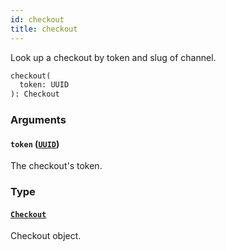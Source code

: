 ```yaml
---
id: checkout
title: checkout
---
```



Look up a checkout by token and slug of channel.

```graphql
checkout(
  token: UUID
): Checkout
```


### Arguments

#### `token` ([`UUID`](../../../developer/api-reference/scalars/uuid))

The checkout's token.


### Type

#### [`Checkout`](../../../developer/api-reference/objects/checkout) 

Checkout object.




